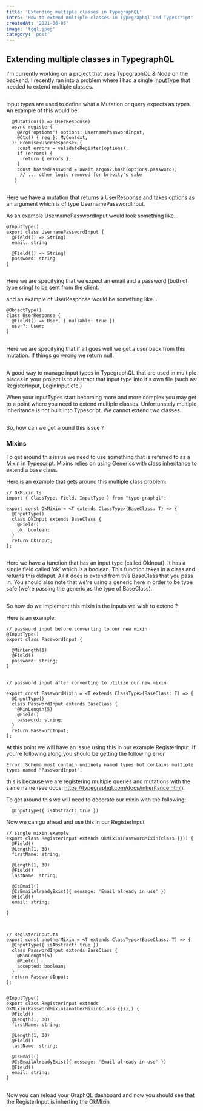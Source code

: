 ```yaml
---
title: 'Extending multiple classes in TypegraphQL'
intro: 'How to extend multiple classes in Typegraphql and Typescript'
createdAt: '2021-06-05'
image: 'tgql.jpeg'
category: 'post'
---
```


## Extending multiple classes in TypegraphQL

I'm currently working on a project that uses TypegraphQL & Node on the backend. I recently ran into a problem where I had a single <a href="https://typegraphql.com/docs/resolvers.html#input-types" target="_blank">InputType</a> that needed to extend multiple classes.

##

Input types are used to define what a Mutation or query expects as types. An example of this would be:

```
  @Mutation(() => UserResponse)
  async register(
    @Arg('options') options: UsernamePasswordInput,
    @Ctx() { req }: MyContext,
  ): Promise<UserResponse> {
    const errors = validateRegister(options);
    if (errors) {
      return { errors };
    }
    const hashedPassword = await argon2.hash(options.password);
     // ... other logic removed for brevity's sake
   }
```

##

Here we have a mutation that returns a UserResponse and takes options as an argument which is of type UsernamePasswordInput.

As an example UsernamePasswordInput would look something like...

```
@InputType()
export class UsernamePasswordInput {
  @Field(() => String)
  email: string

  @Field(() => String)
  password: string
}
```

##

Here we are specifying that we expect an email and a password (both of type sring) to be sent from the client.

and an example of UserResponse would be something like...

```
@ObjectType()
class UserResponse {
  @Field(() => User, { nullable: true })
  user?: User;
}
```

##

Here we are specifying that if all goes well we get a user back from this mutation. If things go wrong we return null.

##

A good way to manage input types in TypegraphQL that are used in multiple places in your project is to abstract that input type into it's own file (such as: RegisterInput, LoginInput etc.)

When your inputTypes start becoming more and more complex you may get to a point where you need to extend multiple classes. Unfortunately multiple inheritance is not built into Typescript. We cannot extend two classes.

##

So, how can we get around this issue ?

### Mixins

To get around this issue we need to use something that is referred to as a Mixin in Typescript. Mixins relies on using Generics with class inheritance to extend a base class.

Here is an example that gets around this multiple class problem:

```
// OkMixin.ts
import { ClassType, Field, InputType } from "type-graphql";

export const OkMixin = <T extends ClassType>(BaseClass: T) => {
  @InputType()
  class OkInput extends BaseClass {
    @Field()
    ok: boolean;
  }
  return OkInput;
};
```

##

Here we have a function that has an input type (called OkInput). It has a single field called 'ok' which is a boolean. This function takes in a class and returns this okInput. All it does is extend from this BaseClass that you pass in. You should also note that we're using a generic here in order to be type safe (we're passing the generic as the type of BaseClass).

##

So how do we implement this mixin in the inputs we wish to extend ?

Here is an example:

```
// password input before converting to our new mixin
@InputType()
export class PasswordInput {

  @MinLength(1)
  @Field()
  password: string;
}
```

##

```
// password input after converting to utilize our new mixin

export const PasswordMixin = <T extends ClassType>(BaseClass: T) => {
  @InputType()
  class PasswordInput extends BaseClass {
    @MinLength(5)
    @Field()
    password: string;
  }
  return PasswordInput;
};
```

At this point we will have an issue using this in our example RegisterInput. If you're following along you should be getting the following error

```
Error: Schema must contain uniquely named types but contains multiple types named "PasswordInput".
```

this is because we are registering multiple queries and mutations with the same name (see docs: https://typegraphql.com/docs/inheritance.html).

To get around this we will need to decorate our mixin with the following:

```
  @InputType({ isAbstract: true })
```

Now we can go ahead and use this in our RegisterInput

```
// single mixin example
export class RegisterInput extends OkMixin(PasswordMixin(class {})) {
  @Field()
  @Length(1, 30)
  firstName: string;

  @Length(1, 30)
  @Field()
  lastName: string;

  @IsEmail()
  @IsEmailAlreadyExist({ message: 'Email already in use' })
  @Field()
  email: string;

}
```

##

```

// RegisterInput.ts
export const anotherMixin = <T extends ClassType>(BaseClass: T) => {
  @InputType({ isAbstract: true })
  class PasswordInput extends BaseClass {
    @MinLength(5)
    @Field()
    accepted: boolean;
  }
  return PasswordInput;
};


@InputType()
export class RegisterInput extends OkMixin(PasswordMixin(anotherMixin(class {})),) {
  @Field()
  @Length(1, 30)
  firstName: string;

  @Length(1, 30)
  @Field()
  lastName: string;

  @IsEmail()
  @IsEmailAlreadyExist({ message: 'Email already in use' })
  @Field()
  email: string;
}
```

##

Now you can reload your GraphQL dashboard and now you should see that the RegisterInput is inherting the OkMixin
